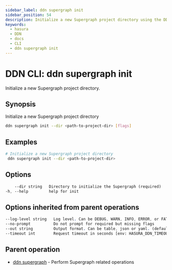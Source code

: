 ```yaml
---
sidebar_label: ddn supergraph init
sidebar_position: 54
description: Initialize a new Supergraph project directory using the DDN CLI
keywords:
  - hasura
  - DDN
  - docs
  - CLI
  - ddn supergraph init
---
```


# DDN CLI: ddn supergraph init

Initialize a new Supergraph project directory.

## Synopsis

Initialize a new Supergraph project directory

```bash
ddn supergraph init --dir <path-to-project-dir> [flags]
```

## Examples

```bash
# Initialize a new Supergraph project directory
 ddn supergraph init --dir <path-to-project-dir>
```

## Options

```sass
    --dir string   Directory to initialize the Supergraph (required)
-h, --help         help for init
```

## Options inherited from parent operations

```sass
--log-level string   Log level. Can be DEBUG, WARN, INFO, ERROR, or FATAL. (default "INFO")
--no-prompt          Do not prompt for required but missing flags
--out string         Output format. Can be table, json or yaml. (default "table")
--timeout int        Request timeout in seconds [env: HASURA_DDN_TIMEOUT] (default 100)
```

## Parent operation

- [ddn supergraph](/cli/commands/ddn_supergraph) - Perform Supergraph related operations
